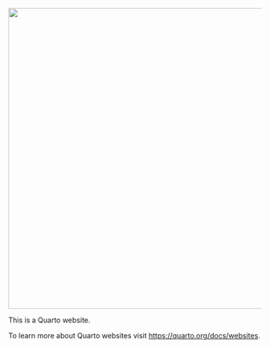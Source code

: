 
![](pictures/Gatins_Lab_logo_dark_small.png){fig-align="center" width="600"}

This is a Quarto website.

To learn more about Quarto websites visit <https://quarto.org/docs/websites>.

